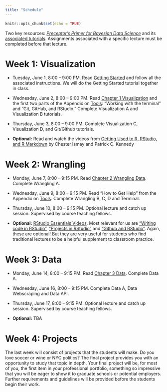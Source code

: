 ```yaml
---
title: "Schedule"
---
```


```r
knitr::opts_chunk$set(echo = TRUE)
```

Two key resources: [*Preceptor's Primer for Bayesian Data Science*](https://ppbds.github.io/primer/) and its [associated tutorials](https://ppbds.github.io/primer.tutorials/). Assignments associated with a specific lecture must be completed before that lecture.


# Week 1: Visualization

* Tuesday, June 1, 8:00 -- 9:00 PM.  Read [Getting Started](https://ppbds.github.io/primer/getting-started.html) and follow all the associated instructions. We will do the Getting Started tutorial together in class.

* Wednesday, June 2, 8:00 -- 9:00 PM. Read [Chapter 1 Visualization](https://ppbds.github.io/primer/visualization.html) and the first two parts of the Appendix on [Tools](https://ppbds.github.io/primer/tools.html): "Working with the terminal" and "Git, GitHub, and RStudio." Complete Visualization A and Visualization B tutorials. 

* Thursday, June 3, 8:00 -- 9:00 PM. Complete Visualization C, Visualization D, and Git/Github tutorials.  


* **Optional:** Read and watch the videos from [Getting Used to R, RStudio, and R Markdown](https://ismayc.github.io/rbasics-book/) by Chester Ismay and Patrick C. Kennedy



# Week 2: Wrangling

* Monday, June 7, 8:00 -- 9:15 PM.  Read [Chapter 2 Wrangling Data](https://ppbds.github.io/primer/wrangling.html). Complete Wrangling A.

* Wednesday, June 9, 8:00 -- 9:15 PM. Read "How to Get Help" from the Appendix on [Tools](https://ppbds.github.io/primer/tools.html). Complete Wrangling B, C, D and Terminal.

* Thursday, June 10, 8:00 -- 9:15 PM. Optional lecture and catch up session. Supervised by course teaching fellows.

* **Optional:** [RStudio Essentials Videos](https://resources.rstudio.com/wistia-rstudio-essentials-2). Most relevant for us are [“Writing code in RStudio”](https://www.rstudio.com/resources/webinars/), [“Projects in RStudio”](https://www.rstudio.com/resources/webinars/) and [“Github and RStudio”](https://www.rstudio.com/resources/webinars/). Again, these are optional! But they are very useful for students who find traditional lectures to be a helpful supplement to classroom practice.



# Week 3: Data

* Monday, June 14, 8:00 -- 9:15 PM.  Read [Chapter 3 Data](https://ppbds.github.io/primer/data.html). Complete Data A.

* Wednesday, June 16, 8:00 -- 9:15 PM.  Complete Data A, Data Webscraping and Data API.

* Thursday, June 17, 8:00 -- 9:15 PM. Optional lecture and catch up session. Supervised by course teaching fellows.

* **Optional:** TBA



# Week 4: Projects

The last week will consist of projects that the students will make. Do you love soccer or wine or NYC politics? The final project provides you with an opportunity to study that topic in depth. Your final project will be, for most of you, the first item in your professional portfolio, something so impressive that you will be eager to show it to graduate schools or potential employers. Further requirements and guidelines will be provided before the students begin their work.


